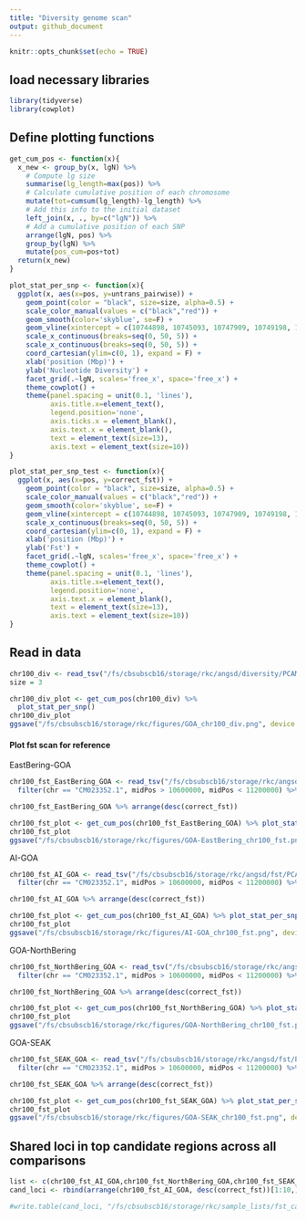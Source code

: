 ```yaml
---
title: "Diversity genome scan"
output: github_document
---
```


```r
knitr::opts_chunk$set(echo = TRUE)
```

## load necessary libraries
```r
library(tidyverse)
library(cowplot)
```

## Define plotting functions

```r
get_cum_pos <- function(x){
  x_new <- group_by(x, lgN) %>%
    # Compute lg size
    summarise(lg_length=max(pos)) %>%
    # Calculate cumulative position of each chromosome
    mutate(tot=cumsum(lg_length)-lg_length) %>%
    # Add this info to the initial dataset
    left_join(x, ., by=c("lgN")) %>%
    # Add a cumulative position of each SNP
    arrange(lgN, pos) %>%
    group_by(lgN) %>%
    mutate(pos_cum=pos+tot)
  return(x_new)
}

plot_stat_per_snp <- function(x){
  ggplot(x, aes(x=pos, y=untrans_pairwise)) +
    geom_point(color = "black", size=size, alpha=0.5) +
    scale_color_manual(values = c("black","red")) +
    geom_smooth(color='skyblue', se=F) +
    geom_vline(xintercept = c(10744898, 10745093, 10747909, 10749198, 10749404, 10749513, 10749636, 10749663, 10750169, 10767542, 10767560, 10767619, 10767683, 10767684, 10805120, 10841536, 10855605, 10869842, 10872551, 10892267, 10894263, 10948534, 10972255, 11049895, 11050165, 11050174)) +
    scale_x_continuous(breaks=seq(0, 50, 5)) +
    scale_x_continuous(breaks=seq(0, 50, 5)) +
    coord_cartesian(ylim=c(0, 1), expand = F) +
    xlab('position (Mbp)') +
    ylab('Nucleotide Diversity') +
    facet_grid(.~lgN, scales='free_x', space='free_x') +
    theme_cowplot() +
    theme(panel.spacing = unit(0.1, 'lines'),
          axis.title.x=element_text(),
          legend.position='none',
          axis.ticks.x = element_blank(),
          axis.text.x = element_blank(),
          text = element_text(size=13),
          axis.text = element_text(size=10))
}

plot_stat_per_snp_test <- function(x){
  ggplot(x, aes(x=pos, y=correct_fst)) +
    geom_point(color = "black", size=size, alpha=0.5) +
    scale_color_manual(values = c("black","red")) +
    geom_smooth(color='skyblue', se=F) +
    geom_vline(xintercept = c(10744898, 10745093, 10747909, 10749198, 10749404, 10749513, 10749636, 10749663, 10750169, 10767542, 10767560, 10767619, 10767683, 10767684, 10805120, 10841536, 10855605, 10869842, 10872551, 10892267, 10894263, 10948534, 10972255, 11049895, 11050165, 11050174)) +
    scale_x_continuous(breaks=seq(0, 50, 5)) +
    coord_cartesian(ylim=c(0, 1), expand = F) +
    xlab('position (Mbp)') +
    ylab('Fst') +
    facet_grid(.~lgN, scales='free_x', space='free_x') +
    theme_cowplot() +
    theme(panel.spacing = unit(0.1, 'lines'),
          axis.title.x=element_text(),
          legend.position='none',
          axis.text.x = element_blank(),
          text = element_text(size=13),
          axis.text = element_text(size=10))
}
```

## Read in data
```r
chr100_div <- read_tsv("/fs/cbsubscb16/storage/rkc/angsd/diversity/PCAM-PPLA_CM023352.1_GOA_polymorphic_folded.thetas.txt") %>% rename(lgN = '#Chromo', pos = Pos) %>% mutate(untrans_pairwise = exp(Pairwise)) %>% filter(pos > 10600000, pos < 11200000)
size = 3

chr100_div_plot <- get_cum_pos(chr100_div) %>% 
  plot_stat_per_snp()
chr100_div_plot
ggsave("/fs/cbsubscb16/storage/rkc/figures/GOA_chr100_div.png", device = "png", width = 7, height = 3)
```

#### Plot fst scan for reference
EastBering-GOA
```r
chr100_fst_EastBering_GOA <- read_tsv("/fs/cbsubscb16/storage/rkc/angsd/fst/EastBering-GOA.fst.txt") %>%
  filter(chr == "CM023352.1", midPos > 10600000, midPos < 11200000) %>% rename(lgN = chr, pos = midPos) %>% mutate(correct_fst = ifelse(fst < 0, 0, fst)) %>% select(lgN, pos, correct_fst)

chr100_fst_EastBering_GOA %>% arrange(desc(correct_fst))

chr100_fst_plot <- get_cum_pos(chr100_fst_EastBering_GOA) %>% plot_stat_per_snp_test()
chr100_fst_plot
ggsave("/fs/cbsubscb16/storage/rkc/figures/GOA-EastBering_chr100_fst.png", device = "png", height = 3, width = 7)
```
AI-GOA
```r
chr100_fst_AI_GOA <- read_tsv("/fs/cbsubscb16/storage/rkc/angsd/fst/PCAM-PPLA_CM023352.1_AI-GOA_polymorphic_folded.sfs.pbs.fst.txt") %>%
  filter(chr == "CM023352.1", midPos > 10600000, midPos < 11200000) %>% rename(lgN = chr, pos = midPos) %>% mutate(correct_fst = ifelse(fst < 0, 0, fst)) %>% select(lgN, pos, correct_fst)

chr100_fst_AI_GOA %>% arrange(desc(correct_fst))

chr100_fst_plot <- get_cum_pos(chr100_fst_AI_GOA) %>% plot_stat_per_snp_test()
chr100_fst_plot
ggsave("/fs/cbsubscb16/storage/rkc/figures/AI-GOA_chr100_fst.png", device = "png", height = 3, width = 7)
```

GOA-NorthBering
```r
chr100_fst_NorthBering_GOA <- read_tsv("/fs/cbsubscb16/storage/rkc/angsd/fst/PCAM-PPLA_CM023352.1_GOA-NorthBering_polymorphic_folded.sfs.pbs.fst.txt") %>%
  filter(chr == "CM023352.1", midPos > 10600000, midPos < 11200000) %>% rename(lgN = chr, pos = midPos) %>% mutate(correct_fst = ifelse(fst < 0, 0, fst)) %>% select(lgN, pos, correct_fst)

chr100_fst_NorthBering_GOA %>% arrange(desc(correct_fst))

chr100_fst_plot <- get_cum_pos(chr100_fst_NorthBering_GOA) %>% plot_stat_per_snp_test()
chr100_fst_plot
ggsave("/fs/cbsubscb16/storage/rkc/figures/GOA-NorthBering_chr100_fst.png", device = "png", height = 3, width = 7)
```

GOA-SEAK
```r
chr100_fst_SEAK_GOA <- read_tsv("/fs/cbsubscb16/storage/rkc/angsd/fst/PCAM-PPLA_CM023352.1_GOA-SEAK_polymorphic_folded.sfs.pbs.fst.txt") %>%
  filter(chr == "CM023352.1", midPos > 10600000, midPos < 11200000) %>% rename(lgN = chr, pos = midPos) %>% mutate(correct_fst = ifelse(fst < 0, 0, fst)) %>% select(lgN, pos, correct_fst)

chr100_fst_SEAK_GOA %>% arrange(desc(correct_fst))

chr100_fst_plot <- get_cum_pos(chr100_fst_SEAK_GOA) %>% plot_stat_per_snp_test()
chr100_fst_plot
ggsave("/fs/cbsubscb16/storage/rkc/figures/GOA-SEAK_chr100_fst.png", device = "png", height = 3, width = 7)
```

## Shared loci in top candidate regions across all comparisons
```r
list <- c(chr100_fst_AI_GOA,chr100_fst_NorthBering_GOA,chr100_fst_SEAK_GOA)
cand_loci <- rbind(arrange(chr100_fst_AI_GOA, desc(correct_fst))[1:10,],arrange(chr100_fst_EastBering_GOA, desc(correct_fst))[1:10,], arrange(chr100_fst_NorthBering_GOA, desc(correct_fst))[1:10,], arrange(chr100_fst_SEAK_GOA, desc(correct_fst))[1:10,]) %>% group_by(pos) %>% slice(1) %>% select(pos)

#write.table(cand_loci, "/fs/cbsubscb16/storage/rkc/sample_lists/fst_cand_loci.txt")
```

